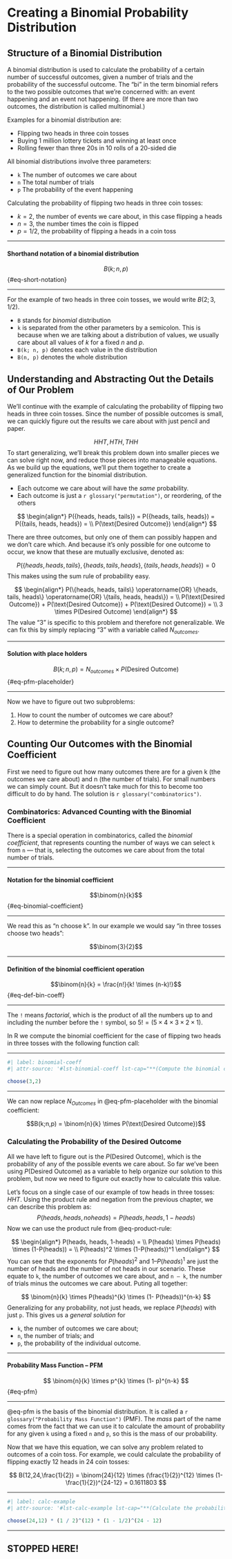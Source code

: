 # Creating a Binomial Probability Distribution

## Structure of a Binomial Distribution

A binomial distribution is used to calculate the probability of a certain number of successful outcomes, given a number of trials and the probability of the successful outcome. The “bi” in the term binomial refers to the two possible outcomes that we’re concerned with: an event happening and an event not happening. (If there are more than two outcomes, the distribution is called multinomial.)

Examples for a binomial distribution are:

- Flipping two heads in three coin tosses
- Buying 1 million lottery tickets and winning at least once
- Rolling fewer than three 20s in 10 rolls of a 20-sided die


All binomial distributions involve three parameters:

- `k` The number of outcomes we care about
- `n` The total number of trials
- `p` The probability of the event happening

Calculating the probability of flipping two heads in three coin tosses:

- $k = 2$, the number of events we care about, in this case flipping a heads
- $n = 3$, the number times the coin is flipped
- $p = 1/2$, the probability of flipping a heads in a coin toss

***
::: {#thm-binomial-distribution-shorthand-notation}
#### Shorthand notation of a binomial distribution

$$B(k; n, p)$$ {#eq-short-notation}

:::
***

For the example of two heads in three coin tosses, we would write $B(2; 3, 1/2)$. 

- `B` stands for *binomial* distribution
- `k` is separated from the other parameters by a semicolon. This is because when we are talking about a distribution of values, we usually care about all values of $k$ for a fixed $n$ and $p$. 
- `B(k; n, p)` denotes each value in the distribution
- `B(n, p)` denotes the whole distribution

## Understanding and Abstracting Out the Details of Our Problem

We’ll continue with the example of calculating the probability of flipping two heads in three coin tosses. Since the number of possible outcomes is small, we can quickly figure out the results we care about with just pencil and paper.

$$HHT, HTH, THH$$
To start generalizing, we’ll break this problem down into smaller pieces we can solve right now, and reduce those pieces into manageable equations. As we build up the equations, we’ll put them together to create a generalized function for the binomial distribution.

- Each outcome we care about will have the *same* probability. 
- Each outcome is just a `r glossary("permutation")`, or reordering, of the others

$$
\begin{align*}
P({heads, heads, tails}) = P({heads, tails, heads}) = P({tails, heads, heads}) = \\
P(\text{Desired Outcome})
\end{align*}
$$

There are three outcomes, but only one of them can possibly happen and we don’t care which. And because it’s only possible for one outcome to occur, we know that these are mutually exclusive, denoted as:

$$P(\{heads, heads, tails\},\{heads, tails, heads\},\{tails, heads, heads\}) = 0$$
This makes using the sum rule of probability easy.

$$
\begin{align*}
P(\{heads, heads, tails\} \operatorname{OR} \{heads, tails, heads\} \operatorname{OR} \{tails, heads, heads\}) = \\
P(\text{Desired Outcome}) + P(\text{Desired Outcome}) + P(\text{Desired Outcome}) = \\
3 \times P(Desired Outcome)
\end{align*}
$$
The value "3" is specific to this problem and therefore not generalizable. We can fix this by simply replacing "3" with a variable called $N_{outcomes}$. 

***
::: {#thm-pfm-placeholder}
#### Solution with place holders

$$B(k;n,p) = N_{outcomes} \times P(\text{Desired Outcome})$$ {#eq-pfm-placeholder}
:::
***

Now we have to figure out two subproblems: 

1. How to count the number of outcomes we care about?
2. How to determine the probability for a single outcome?

## Counting Our Outcomes with the Binomial Coefficient

First we need to figure out how many outcomes there are for a given k (the outcomes we care about) and n (the number of trials). For small numbers we can simply count. But it doesn’t take much for this to become too difficult to do by hand. The solution is `r glossary("combinatorics")`.

### Combinatorics: Advanced Counting with the Binomial Coefficient

There is a special operation in combinatorics, called the *binomial coefficient*, that represents counting the number of ways we can select `k` from `n` — that is, selecting the outcomes we care about from the total number of trials.

***
::: {#thm-binomial-coefficient}
#### Notation for the binomial coefficient

$$\binom{n}{k}$$ {#eq-binomial-coefficient}
:::
***


We read this as "n choose k". In our example we would say “in three tosses choose two heads”:

$$\binom{3}{2}$$

***
::: {#thm-def-bin-coeff}
#### Definition of the binomial coefficient operation

$$\binom{n}{k} = \frac{n!}{k! \times (n-k)!}$$ {#eq-def-bin-coeff}
:::
***

The `!` means *factorial*, which is the product of all the numbers up to and including the number before the `!` symbol, so $5! = (5 × 4 × 3 × 2 × 1)$.

In R we compute the binomial coefficient for the case of flipping two heads in three tosses with the following function call:

***
```r
#| label: binomial-coeff
#| attr-source: '#lst-binomial-coeff lst-cap="**(Compute the binomial coefficient for flipping two heads in three tosses)**"'

choose(3,2)
```
***



We can now replace $N_{Outcomes}$ in @eq-pfm-placeholder with the binomial coefficient:

$$B(k;n,p) = \binom{n}{k} \times P(\text{Desired Outcome})$$

### Calculating the Probability of the Desired Outcome

All we have left to figure out is the $P(\text{Desired Outcome})$, which is the probability of any of the possible events we care about. So far we’ve been using $P(\text{Desired Outcome})$ as a variable to help organize our solution to this problem, but now we need to figure out exactly how to calculate this value. 

Let’s focus on a single case of our example of tow heads in three tosses: $HHT$. Using the product rule and negation from the previous chapter, we can describe this problem as:
$$P(heads, heads, no heads) = P(heads, heads, 1-heads)$$
Now we can use the product rule from @eq-product-rule:

$$
\begin{align*}
P(heads, heads, 1-heads) = \\
P(heads) \times P(heads) \times (1-P(heads)) = \\
P(heads)^2 \times (1-P(heads))^1
\end{align*}
$$
You can see that the exponents for $P(heads)^2$ and $1 – P(heads)^1$ are just the number of heads and the number of not heads in our scenario. These equate to `k`, the number of outcomes we care about, and `n – k`, the number of trials minus the outcomes we care about.  Puting all together:

$$
\binom{n}{k} \times P(heads)^{k} \times (1- P(heads))^{n-k}
$$
Generalizing for any probability, not just heads, we replace $P(heads)$ with just `p`. This gives us a *general solution* for

- `k`, the number of outcomes we care about; 
- `n`, the number of trials; and 
- `p`, the probability of the individual outcome.


***
::: {#thm-pmf}
#### Probability Mass Function -- PFM

$$
\binom{n}{k} \times p^{k} \times (1- p)^{n-k}
$$ {#eq-pfm}

:::
***

@eq-pfm is the basis of the binomial distribution. It is called a `r glossary("Probability Mass Function")` (PMF). The *mass* part of the name comes from the fact that we can use it to calculate the amount of probability for any given `k` using a fixed `n` and `p`, so this is the mass of our probability.

Now that we have this equation, we can solve any problem related to outcomes of a coin toss. For example, we could calculate the probability of flipping exactly 12 heads in 24 coin tosses:

$$
B(12,24,\frac{1}{2}) = \binom{24}{12} \times (\frac{1}{2})^{12} \times (1-\frac{1}{2})^{24-12} = 0.1611803
$$

***

```r
#| label: calc-example
#| attr-source: '#lst-calc-example lst-cap="**(Calculate the probability of flipping exactly 12 heads in 24 coin tosses)**"'

choose(24,12) * (1 / 2)^(12) * (1 - 1/2)^(24 - 12)

```
***

## STOPPED HERE!
